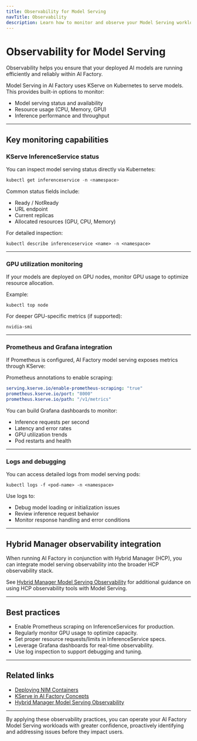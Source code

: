 ```yaml
---
title: Observability for Model Serving
navTitle: Observability
description: Learn how to monitor and observe your Model Serving workloads in AI Factory.
---
```


# Observability for Model Serving

Observability helps you ensure that your deployed AI models are running efficiently and reliably within AI Factory.

Model Serving in AI Factory uses KServe on Kubernetes to serve models. This provides built-in options to monitor:

-   Model serving status and availability
-   Resource usage (CPU, Memory, GPU)
-   Inference performance and throughput

* * *

## Key monitoring capabilities

### KServe InferenceService status

You can inspect model serving status directly via Kubernetes:

```sql
kubectl get inferenceservice -n <namespace>
```

Common status fields include:

-   Ready / NotReady
-   URL endpoint
-   Current replicas
-   Allocated resources (GPU, CPU, Memory)

For detailed inspection:

```shell
kubectl describe inferenceservice <name> -n <namespace>
```

* * *

### GPU utilization monitoring

If your models are deployed on GPU nodes, monitor GPU usage to optimize resource allocation.

Example:

```shell
kubectl top node
```

For deeper GPU-specific metrics (if supported):

```shell
nvidia-smi
```

* * *

### Prometheus and Grafana integration

If Prometheus is configured, AI Factory model serving exposes metrics through KServe:

Prometheus annotations to enable scraping:

```yaml
serving.kserve.io/enable-prometheus-scraping: "true"
prometheus.kserve.io/port: "8000"
prometheus.kserve.io/path: "/v1/metrics"
```

You can build Grafana dashboards to monitor:

-   Inference requests per second
-   Latency and error rates
-   GPU utilization trends
-   Pod restarts and health

* * *

### Logs and debugging

You can access detailed logs from model serving pods:

```shell
kubectl logs -f <pod-name> -n <namespace>
```

Use logs to:

-   Debug model loading or initialization issues
-   Review inference request behavior
-   Monitor response handling and error conditions

* * *

## Hybrid Manager observability integration

When running AI Factory in conjunction with Hybrid Manager (HCP), you can integrate model serving observability into the broader HCP observability stack.

See [Hybrid Manager Model Serving Observability](/edb-postgres-ai/hybrid-manager/ai-factory/learn/how-to/verify-models/) for additional guidance on using HCP observability tools with Model Serving.

* * *

## Best practices

-   Enable Prometheus scraping on InferenceServices for production.
-   Regularly monitor GPU usage to optimize capacity.
-   Set proper resource requests/limits in InferenceService specs.
-   Leverage Grafana dashboards for real-time observability.
-   Use log inspection to support debugging and tuning.

* * *

## Related links

-   [Deploying NIM Containers](./deploy-nim-container)
-   [KServe in AI Factory Concepts](/edb-postgres-ai/ai-factory/learn/explained/ai-factory-concepts#model-serving-and-inference-kserve)
-   [Hybrid Manager Model Serving Observability](/edb-postgres-ai/hybrid-manager/ai-factory/learn/how-to/verify-models/)

* * *

By applying these observability practices, you can operate your AI Factory Model Serving workloads with greater confidence, proactively identifying and addressing issues before they impact users.
